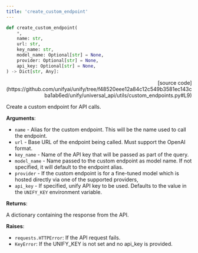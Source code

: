 ```yaml
---
title: 'create_custom_endpoint'
---
```


```python
def create_custom_endpoint(
    *,
    name: str,
    url: str,
    key_name: str,
    model_name: Optional[str] = None,
    provider: Optional[str] = None,
    api_key: Optional[str] = None,
) -> Dict[str, Any]:
```

<p align="right">[source code](https://github.com/unifyai/unify/tree/f48520eee12a84c12c549b3581ec143cba1ab6ed/unify/universal_api/utils/custom_endpoints.py#L9)</p>

Create a custom endpoint for API calls.

**Arguments**:

- `name` - Alias for the custom endpoint. This will be the name used to call the endpoint.
- `url` - Base URL of the endpoint being called. Must support the OpenAI format.
- `key_name` - Name of the API key that will be passed as part of the query.
- `model_name` - Name passed to the custom endpoint as model name. If not specified, it will default to the endpoint alias.
- `provider` - If the custom endpoint is for a fine-tuned model which is hosted directly via one of the supported providers,
- `api_key` - If specified, unify API key to be used. Defaults to the value in the `UNIFY_KEY` environment variable.



**Returns**:

A dictionary containing the response from the API.



**Raises**:

- `requests.HTTPError`: If the API request fails.
- `KeyError`: If the UNIFY_KEY is not set and no api_key is provided.